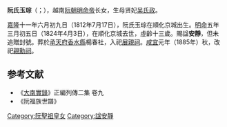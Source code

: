 {{東亞女性歷史人物
|名稱 =阮氏玉琮
|身份 =[[阮朝|阮朝]]皇女
|國家 =[[大南|大南]]
|時代 =[[阮朝|阮朝]]
|姓名 =阮氏玉琮
|出生日期 =1812年7月17日<br>嘉隆十一年六月初九日
|出生地點 =大南[[顺化市|富春京]]
|逝世年 ={{death date and age|1824|4|3|1812|7|17}}<br>明命五年三月初五日
|逝世地點 =大南[[顺化市|富春京]]
|諡號 =安靜
|墓葬=
|祠廟=
|父親 =[[明命帝|明命帝]]
|母親 =贤妃[[吴氏政|吴氏政]]
|同胞兄弟=皇子[[阮福晸|阮福晸]]<br>永祥郡王[[阮福绵宏|阮福绵宏]]<br>富平郡王[[阮福绵安|阮福绵安]]<br>和國公[[阮福綿宭|阮福綿宭]]<br>廣化郡公[[阮福綿宛|阮福綿宛]]
|同胞姊妹 =安富公主[[阮玉珪珈|阮玉珪珈]]<br>祿成公主[[阮玉琬琰|阮玉琬琰]]<br>皇女[[阮玉瑞淑|阮玉瑞淑]]
}}
'''阮氏玉琮'''（{{vie|v=Nguyễn Thị Ngọc Tông|hn=阮氏玉琮}}；{{bd|1812年|7月17日|1824年|4月3日|}}），越南[[阮朝|阮朝]][[明命帝|明命帝]]长女，生母贤妃[[吴氏政|吴氏政]]。

[[嘉隆|嘉隆]]十一年六月初九日（1812年7月17日），阮氏玉琮在順化京城出生。[[明命|明命]]五年三月初五日（1824年4月3日），在順化京城去世，虛齡十三歲。賜諡'''安靜'''，但未追贈封號。葬於[[承天府_(越南)|承天府]][[香水縣|香水縣]]楊春社，入祀[[展親祠|展親祠]]。[[咸宜|咸宜]]元年（1885年）秋，改祀[[親勳祠|親勳祠]]。

==参考文献==
*《[[大南實錄|大南實錄]]》正編列傳二集 卷九
*《阮福族世譜》
{{阮聖祖子女}}
[[Category:阮聖祖皇女|Category:阮聖祖皇女]]
[[Category:諡安靜|Category:諡安靜]]